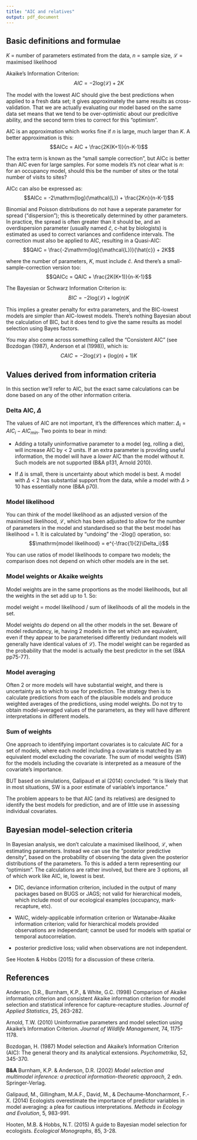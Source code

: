 ```yaml
---
title: "AIC and relatives"
output: pdf_document
---
```


## Basic definitions and formulae

$\mathit{K}$ = number of parameters estimated from the data, $\mathit{n}$ = sample size, $\mathcal{L}$ = maximised likelihood

Akaike's Information Criterion: $$AIC =  -2\mathrm{log}(\mathcal{L}) + 2K$$

The model with the lowest AIC should give the best predictions when applied to a fresh data set; it gives approximately the same results as cross-validation. That we are actually evaluating our model based on the same data set means that we tend to be over-optimistic about our predicitive ability, and the second term tries to correct for this "optimism".

AIC is an approximation which works fine if $\mathit{n}$ is large, much larger than $\mathit{K}$. A better approximation is this: $$AICc =  AIC + \frac{2K(K+1)}{n-K-1}$$

The extra term is known as the "small sample correction", but AICc is better than AIC even for large samples. For some models it's not clear what is $\mathit{n}$: for an occupancy model, should this be the number of sites or the total number of visits to sites?

AICc can also be expressed as: $$AICc =  -2\mathrm{log}(\mathcal{L}) + \frac{2Kn}{n-K-1}$$

Binomial and Poisson distributions do not have a seperate parameter for spread ("dispersion"); this is theoretically determined by other parameters. In practice, the spread is often greater than it should be, and an overdispersion parameter (usually named $\hat{c}$, c-hat by biologists) is estimated as used to correct variances and confidence intervals. The correction must also be applied to AIC, resulting in a Quasi-AIC: $$QAIC =  \frac{-2\mathrm{log}(\mathcal{L})}{\hat{c}} + 2K$$

where the number of parameters, $\mathit{K}$, must include $\hat{c}$. And there's a small-sample-correction version too: $$QAICc = QAIC + \frac{2K(K+1)}{n-K-1}$$

The Bayesian or Schwarz Information Criterion is: $$BIC =  -2\mathrm{log}(\mathcal{L}) + \mathrm{log}(n)K$$

This implies a greater penalty for extra parameters, and the BIC-lowest models are simpler than AIC-lowest models. There's nothing Bayesian about the calculation of BIC, but it does tend to give the same results as model selection using Bayes factors.

You may also come across something called the "Consistent AIC" (see Bozdogan (1987), Anderson et al (1998)), which is: $$CAIC =  -2\mathrm{log}(\mathcal{L}) + (\mathrm{log}(n)+1)K$$

## Values derived from information criteria

In this section we'll refer to AIC, but the exact same calculations can be done based on any of the other information criteria.

### Delta AIC, $\Delta$

The values of AIC are not important, it's the differences which matter: $\Delta_i = AIC_i - AIC_{min}$. Two points to bear in mind:

* Adding a totally uninformative parameter to a model (eg, rolling a die), will increase AIC by < 2 units. If an extra parameter is providing useful information, the model will have a *lower* AIC than the model without it. Such models are not supported (B&A p131, Arnold 2010).

* If $\Delta$ is small, there is uncertainty about which model is best. A model with $\Delta$ < 2 has substantial support from the data, while a model with $\Delta$ > 10 has essentially none (B&A p70).

### Model likelihood

You can think of the model likelihood as an adjusted version of the maximised likelihood, $\mathcal{L}$, which has been adjusted to allow for the number of parameters in the model and standardised so that the best model has likelihood = 1. It is calculated by "undoing" the -2log() operation, so: $$\mathrm{model likelihood} = e^{-\frac{1}{2}\Delta_i}$$

You can use ratios of model likelihoods to compare two models; the comparison does not depend on which other models are in the set.

### Model weights or Akaike weights

Model weights are in the same proportions as the model likelihoods, but all the weights in the set add up to 1. So:

model weight = model likelihood / sum of likelihoods of all the models in the set.

Model weights *do* depend on all the other models in the set. Beware of model redundancy, ie, having 2 models in the set which are equivalent, even if they appear to be parameterised differently (redundant models will generally have identical values of $\mathcal{L}$). The model weight can be regarded as the probability that the model is actually the best predictor in the set (B&A pp75-77).

### Model averaging

Often 2 or more models will have substantial weight, and there is uncertainty as to which to use for prediction. The strategy then is to calculate predictions from each of the plausible models and produce weighted averages of the predictions, using model weights. Do not try to obtain model-averaged values of the parameters, as they will have different interpretations in different models.

### Sum of weights

One approach to identifying important covariates is to calculate AIC for a set of models, where each model including a covariate is matched by an equivalent model excluding the covariate. The sum of model weights (SW) for the models including the covariate is interpreted as a measure of the covariate's importance.

BUT based on simulations, Galipaud et al (2014) concluded: "it is likely that in most situations, SW is a poor estimate of variable's importance."

The problem appears to be that AIC (and its relatives) are designed to identify the best models for prediction, and are of little use in assessing individual covariates. 

## Bayesian model-selection criteria

In Bayesian analysis, we don't calculate a maximised likelihood, $\mathcal{L}$, when estimating parameters. Instead we can use the "posterior predictive density", based on the probability of observing the data given the posterior distributions of the parameters. To this is added a term representing our "optimism". The calculations are rather involved, but there are 3 options, all of which work like AIC, ie, lowest is best.

* DIC, deviance information criterion, included in the output of many packages based on BUGS or JAGS; not valid for hierarchical models, which include most of our ecological examples (occupancy, mark-recapture, etc).

* WAIC, widely-applicable information criterion or Watanabe-Akaike information criterion; valid for hierarchical models provided observations are independant; cannot be used for models with spatial or temporal autocorrelation.

* posterior predictive loss; valid when observations are not independent.

See Hooten & Hobbs (2015) for a discussion of these criteria.

## References

Anderson, D.R., Burnham, K.P., & White, G.C. (1998) Comparison of Akaike information criterion and consistent Akaike information criterion for model selection and statistical inference for capture-recapture studies. _Journal of Applied Statistics_, 25, 263-282.

Arnold, T.W. (2010) Uninformative parameters and model selection using Akaike’s Information Criterion. _Journal of Wildlife Management_, 74, 1175-1178.

Bozdogan, H. (1987) Model selection and Akaike's Information Criterion (AIC): The general theory and its analytical extensions. _Psychometrika_, 52, 345-370.

**B&A** Burnham, K.P. & Anderson, D.R. (2002) _Model selection and multimodel inference: a practical information-theoretic approach_, 2 edn. Springer-Verlag.

Galipaud, M., Gillingham, M.A.F., David, M., & Dechaume-Moncharmont, F.-X. (2014) Ecologists overestimate the importance of predictor variables in model averaging: a plea for cautious interpretations. _Methods in Ecology and Evolution_, 5, 983-991.

Hooten, M.B. & Hobbs, N.T. (2015) A guide to Bayesian model selection for ecologists. _Ecological Monographs_, 85, 3-28.
 
